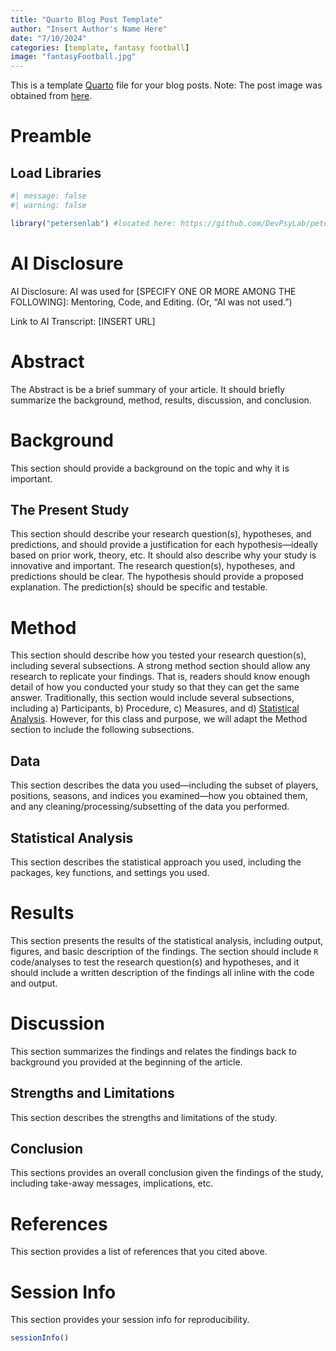```yaml
---
title: "Quarto Blog Post Template"
author: "Insert Author's Name Here"
date: "7/10/2024"
categories: [template, fantasy football]
image: "fantasyFootball.jpg"
---
```


This is a template [Quarto](https://quarto.org) file for your blog posts.
Note: The post image was obtained from [here](https://commons.wikimedia.org/wiki/File:Fantasy_Football_-1.jpg).

# Preamble {#sec-preamble}

## Load Libraries {#sec-loadLibraries}

```r
#| message: false
#| warning: false

library("petersenlab") #located here: https://github.com/DevPsyLab/petersenlab
```

# AI Disclosure {#sec-aiDisclosure}

AI Disclosure: AI was used for [SPECIFY ONE OR MORE AMONG THE FOLLOWING]: Mentoring, Code, and Editing.
(Or, "AI was not used.")

Link to AI Transcript: [INSERT URL]

# Abstract {#sec-abstract}

The Abstract is be a brief summary of your article.
It should briefly summarize the background, method, results, discussion, and conclusion.

# Background {#sec-background}

This section should provide a background on the topic and why it is important.

## The Present Study {#sec-presentStudy}

This section should describe your research question(s), hypotheses, and predictions, and should provide a justification for each hypothesis—ideally based on prior work, theory, etc.
It should also describe why your study is innovative and important.
The research question(s), hypotheses, and predictions should be clear.
The hypothesis should provide a proposed explanation.
The prediction(s) should be specific and testable.

# Method {#sec-method}

This section should describe how you tested your research question(s), including several subsections.
A strong method section should allow any research to replicate your findings.
That is, readers should know enough detail of how you conducted your study so that they can get the same answer.
Traditionally, this section would include several subsections, including a) Participants, b) Procedure, c) Measures, and d) [Statistical Analysis](#sec-statisticalAnalysis).
However, for this class and purpose, we will adapt the Method section to include the following subsections.

## Data {#sec-data}

This section describes the data you used—including the subset of players, positions, seasons, and indices you examined—how you obtained them, and any cleaning/processing/subsetting of the data you performed.

## Statistical Analysis {#sec-statisticalAnalysis}

This section describes the statistical approach you used, including the packages, key functions, and settings you used.

# Results {#sec-results}

This section presents the results of the statistical analysis, including output, figures, and basic description of the findings.
The section should include `R` code/analyses to test the research question(s) and hypotheses, and it should include a written description of the findings all inline with the code and output.

# Discussion {#sec-discussion}

This section summarizes the findings and relates the findings back to background you provided at the beginning of the article.

## Strengths and Limitations {#sec-strengthsLimitations}

This section describes the strengths and limitations of the study.

## Conclusion {#sec-conclusion}

This sections provides an overall conclusion given the findings of the study, including take-away messages, implications, etc.

# References {#sec-references}

This section provides a list of references that you cited above.

# Session Info {#sec-sessionInfo}

This section provides your session info for reproducibility.

```r
sessionInfo()
```
